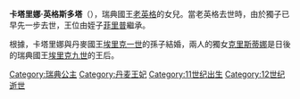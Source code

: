{{Unreferenced|time=2020-10-03T05:37:07+00:00}}
'''卡塔里娜·英格斯多塔'''（{{lang-sv|Katarina Ingesdotter}}），瑞典國王[[老英格|老英格]]的女兒。當老英格去世時，由於獨子已早先一步去世，王位由姪子[[菲里普_(瑞典)|菲里普]]繼承。

根據{{le|克尼特林列王傳|Knýtlinga saga}}，卡塔里娜與丹麥國王[[埃里克一世_(丹麥)|埃里克一世]]的孫子{{le|比約恩·哈拉爾森|Bjørn Haraldsen Ironside}}結婚，兩人的獨女[[克里斯蒂娜·比約恩斯多塔|克里斯蒂娜]]是日後的瑞典國王[[埃里克九世|埃里克九世]]的王后。

[[Category:瑞典公主|Category:瑞典公主]]
[[Category:丹麦王妃|Category:丹麦王妃]]
[[Category:11世纪出生|Category:11世纪出生]]
[[Category:12世纪逝世|Category:12世纪逝世]]